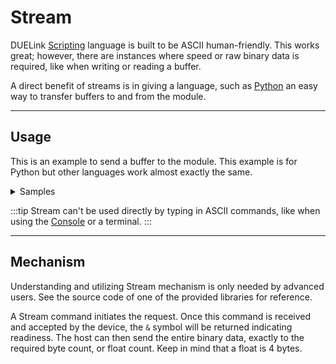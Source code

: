 
# Stream

DUELink [Scripting](scripting) language is built to be ASCII human-friendly. This works great; however, there are instances where speed or raw binary data is required, like when writing or reading a buffer.

A direct benefit of streams is in giving a language, such as [Python](../language/python) an easy way to transfer buffers to and from the module.

---

## Usage

This is an example to send a buffer to the module. This example is for Python but other languages work almost exactly the same.

<details>
  <summary>Samples</summary>
<Tabs groupid="language" queryString="show"
  values={[
    {label: 'Script', value: 'script'},
    {label: 'Python', value: 'py'},
    {label: 'MicroPython', value: 'micropy'},
    {label: 'JavaScript', value: 'js'},
    {label: '.NET', value: 'dotnet'},
    {label: 'Arduino', value: 'arduino'},

]}>
<TabItem value="script">
```py
Library only functionality.
```
</TabItem>
<TabItem value="py">
```py
# write first 64 byte elements from byte_array to b1
duelink.Stream.WriteBytes("b1", byte_array, 64) 
# write first 64 float elements from float_array to a1
duelink.Stream.WriteFloats("a1", float_array, 64) 
# read 64 byte elements from b1 to byte_array
duelink.Stream.ReadBytes("b1", byte_array, 64) 
# read 64 byte elements from a1 to float_array
duelink.Stream.ReadFloats("a1", float_array, 64) 
```
</TabItem>
<TabItem value="js">
```js
// write first 64 byte elements from byte_array to b1
await duelink.Stream.WriteBytes("b1", byte_array, 64);
// write first 64 float elements from float_array to a1
await duelink.Stream.WriteFloats("a1", float_array, 64);
// read 64 byte elements from b1 to byte_array
await duelink.Stream.ReadBytes("b1", byte_array, 64);
// read 64 byte elements from a1 to float_array
await duelink.Stream.ReadFloats("a1", float_array, 64);
```
</TabItem>
<TabItem value="arduino">
```cpp
// write first 64 byte elements from byte_array to b1
duelink.Stream.WriteBytes("b1", byte_array, 64);
// write first 64 float elements from float_array to a1
duelink.Stream.WriteFloats("a1", float_array, 64); 
// read 64 byte elements from b1 to byte_array
duelink.Stream.ReadBytes("b1", byte_array, 64);
// read 64 byte elements from a1 to float_array
duelink.Stream.ReadFloats("a1", float_array, 64);
```
</TabItem>
<TabItem value="micropy">
```py
# write first 64 byte elements from byte_array to b1
duelink.Stream.WriteBytes("b1", byte_array, 64) 
# write first 64 float elements from float_array to a1
duelink.Stream.WriteFloats("a1", float_array, 64) 
# read 64 byte elements from b1 to byte_array
duelink.Stream.ReadBytes("b1", byte_array, 64) 
# read 64 byte elements from a1 to float_array
duelink.Stream.ReadFloats("a1", float_array, 64) 
```
</TabItem>
<TabItem value="dotnet">
```cs
// write first 64 byte elements from byte_array to b1
duelink.Stream.WriteBytes("b1", byte_array, 64);
// write first 64 float elements from float_array to a1
duelink.Stream.WriteFloats("a1", float_array, 64);
// read 64 byte elements from b1 to byte_array
duelink.Stream.ReadBytes("b1", byte_array, 64);
// read 64 byte elements from a1 to float_array
duelink.Stream.ReadFloats("a1", float_array, 64);
```
</TabItem>
</Tabs>
</details>


:::tip
Stream can't be used directly by typing in ASCII commands, like when using the [Console](../console) or a terminal.
:::

---

## Mechanism

Understanding and utilizing Stream mechanism is only needed by advanced users. See the source code of one of the provided libraries for reference.

A Stream command initiates the request. Once this command is received and accepted by the device, the `&` symbol will be returned indicating readiness. The host can then send the entire binary data, exactly to the required byte count, or float count. Keep in mind that a float is 4 bytes.
